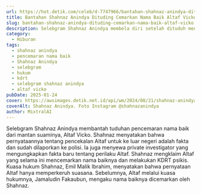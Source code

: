 ```yaml
---
url: https://hot.detik.com/celeb/d-7747966/bantahan-shahnaz-anindya-dituding-cemarkan-nama-baik-altaf-vicko
title: Bantahan Shahnaz Anindya Dituding Cemarkan Nama Baik Altaf Vicko
slug: bantahan-shahnaz-anindya-dituding-cemarkan-nama-baik-altaf-vicko
description: Selebgram Shahnaz Anindya membela diri setelah dituduh mencemarkan nama baik oleh mantan suaminya, Altaf Vicko, dan mengungkap fakta pencekalan.
category:
  - Hiburan
tags:
  - shahnaz anindya
  - pencemaran nama baik
  - Shahnaz Anindya
  - selebgram
  - hukum
  - kdrt
  - selebgram shahnaz anindya
  - altaf vicko
pubDate: 2025-01-24
cover: https://awsimages.detik.net.id/api/wm/2024/08/21/shahnaz-anindya_169.jpeg?wid=54&w=650&v=1&t=jpeg
coverAlt: Shahnaz Anindya. Foto Instagram @shahnazanindya
author: MixtralAI
---
```

Selebgram Shahnaz Anindya membantah tuduhan pencemaran nama baik dari mantan suaminya, Altaf Vicko. Shahnaz menyatakan bahwa pernyataannya tentang pencekalan Altaf untuk ke luar negeri adalah fakta dan sudah dilaporkan ke polisi. Ia juga menyewa private investigator yang mengungkapkan fakta baru tentang perilaku Altaf. Shahnaz mengklaim Altaf yang selama ini mencemarkan nama baiknya dan melakukan KDRT psikis. Kuasa hukum Shahnaz, Emil Malik Ibrahim, menyatakan bahwa pernyataan Altaf hanya memperkeruh suasana. Sebelumnya, Altaf melalui kuasa hukumnya, Jamaludin Fakaubun, mengaku nama baiknya dicemarkan oleh Shahnaz.
